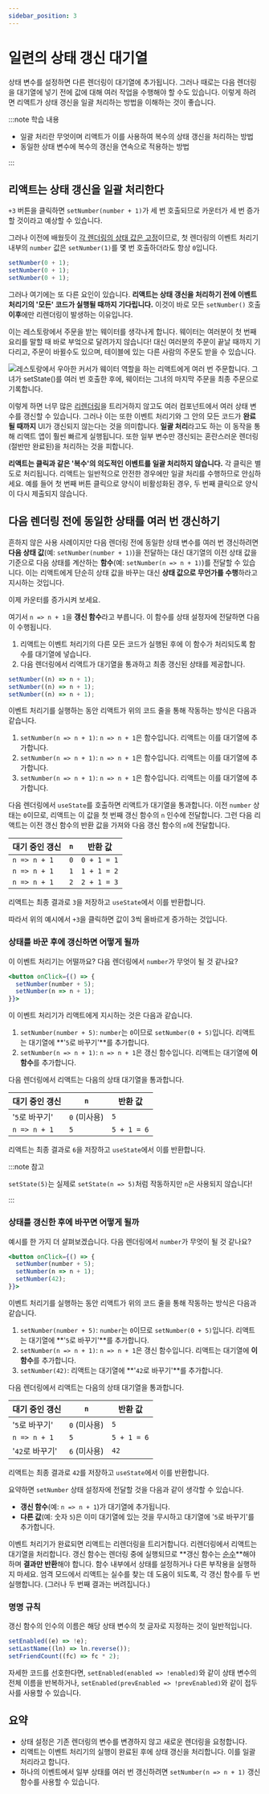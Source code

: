 ```yaml
---
sidebar_position: 3
---
```



# 일련의 상태 갱신 대기열

상태 변수를 설정하면 다른 렌더링이 대기열에 추가됩니다. 그러나 때로는 다음 렌더링을 대기열에 넣기 전에 값에 대해 여러 작업을 수행해야 할 수도 있습니다. 이렇게 하려면 리액트가 상태 갱신을 일괄 처리하는 방법을 이해하는 것이 좋습니다.

:::note 학습 내용

- 일괄 처리란 무엇이며 리액트가 이를 사용하여 복수의 상태 갱신을 처리하는 방법
- 동일한 상태 변수에 복수의 갱신을 연속으로 적용하는 방법

:::

## 리액트는 상태 갱신을 일괄 처리한다

`+3` 버튼을 클릭하면 `setNumber(number + 1)`가 세 번 호출되므로 카운터가 세 번 증가할 것이라고 예상할 수 있습니다.

<CodeSandbox title="dry-forest-7os05q" modulePath="/App.js" />

그러나 이전에 배웠듯이 [각 렌더링의 상태 값은 고정](./state-as-a-snapshot.mdx#렌더링은-시간에-따라-스냅숏을-찍는다)이므로, 첫 렌더링의 이벤트 처리기 내부의 `number` 값은 `setNumber(1)`를 몇 번 호출하더라도 항상 `0`입니다.

```jsx
setNumber(0 + 1);
setNumber(0 + 1);
setNumber(0 + 1);
```

그러나 여기에는 또 다른 요인이 있습니다. **리액트는 상태 갱신을 처리하기 전에 이벤트 처리기의 '모든' 코드가 실행될 때까지 기다립니다.** 이것이 바로 모든 `setNumber()` 호출 **이후**에만 리렌더링이 발생하는 이유입니다.

이는 레스토랑에서 주문을 받는 웨이터를 생각나게 합니다. 웨이터는 여러분이 첫 번째 요리를 말할 때 바로 부엌으로 달려가지 않습니다! 대신 여러분의 주문이 끝날 때까지 기다리고, 주문이 바뀔수도 있으며, 테이블에 있는 다른 사람의 주문도 받을 수 있습니다.

<Image
  img={reactBatching}
  alt="레스토랑에서 우아한 커서가 웨이터 역할을 하는 리액트에게 여러 번 주문합니다. 그녀가 setState()를 여러 번 호출한 후에, 웨이터는 그녀의 마지막 주문을 최종 주문으로 기록합니다."
  maxWidth="24rem"
/>

이렇게 하면 너무 많은 [리렌더링](./render-and-commit.mdx#상태-갱신-시-리렌더링)을 트리거하지 않고도 여러 컴포넌트에서 여러 상태 변수를 갱신할 수 있습니다. 그러나 이는 또한 이벤트 처리기와 그 안의 모든 코드가 **완료될 때까지** UI가 갱신되지 않는다는 것을 의미합니다. **일괄 처리**라고도 하는 이 동작을 통해 리액트 앱이 훨씬 빠르게 실행됩니다. 또한 일부 변수만 갱신되는 혼란스러운 렌더링(절반만 완료된)을 처리하는 것을 피합니다.

**리액트는 클릭과 같은 '복수'의 의도적인 이벤트를 일괄 처리하지 않습니다.** 각 클릭은 별도로 처리됩니다. 리액트는 일반적으로 안전한 경우에만 일괄 처리를 수행하므로 안심하세요. 예를 들어 첫 번째 버튼 클릭으로 양식이 비활성화된 경우, 두 번째 클릭으로 양식이 다시 제출되지 않습니다.

## 다음 렌더링 전에 동일한 상태를 여러 번 갱신하기

흔하지 않은 사용 사례이지만 다음 렌더링 전에 동일한 상태 변수를 여러 번 갱신하려면 **다음 상태 값**(예: `setNumber(number + 1)`)을 전달하는 대신 대기열의 이전 상태 값을 기준으로 다음 상태를 계산하는 **함수**(예: `setNumber(n => n + 1)`)를 전달할 수 있습니다. 이는 리액트에게 단순히 상태 값을 바꾸는 대신 **상태 값으로 무언가를 수행**하라고 지시하는 것입니다.

이제 카운터를 증가시켜 보세요.

<CodeSandbox title="dazzling-minsky-vyqj9q" modulePath="/App.js" />

여기서 `n => n + 1`을 **갱신 함수**라고 부릅니다. 이 함수를 상태 설정자에 전달하면 다음이 수행됩니다.

1. 리액트는 이벤트 처리기의 다른 모든 코드가 실행된 후에 이 함수가 처리되도록 함수를 대기열에 넣습니다.
2. 다음 렌더링에서 리액트가 대기열을 통과하고 최종 갱신된 상태를 제공합니다.

```jsx
setNumber((n) => n + 1);
setNumber((n) => n + 1);
setNumber((n) => n + 1);
```

이벤트 처리기를 실행하는 동안 리액트가 위의 코드 줄을 통해 작동하는 방식은 다음과 같습니다.

1. `setNumber(n => n + 1)`: `n => n + 1`은 함수입니다. 리액트는 이를 대기열에 추가합니다.
2. `setNumber(n => n + 1)`: `n => n + 1`은 함수입니다. 리액트는 이를 대기열에 추가합니다.
3. `setNumber(n => n + 1)`: `n => n + 1`은 함수입니다. 리액트는 이를 대기열에 추가합니다.

다음 렌더링에서 `useState`를 호출하면 리액트가 대기열을 통과합니다. 이전 `number` 상태는 `0`이므로, 리액트는 이 값을 첫 번째 갱신 함수의 `n` 인수에 전달합니다. 그런 다음 리액트는 이전 갱신 함수의 반환 값을 가져와 다음 갱신 함수의 `n`에 전달합니다.

| 대기 중인 갱신 | `n` | 반환 값     |
| -------------- | --- | ----------- |
| `n => n + 1`   | `0` | `0 + 1 = 1` |
| `n => n + 1`   | `1` | `1 + 1 = 2` |
| `n => n + 1`   | `2` | `2 + 1 = 3` |

리액트는 최종 결과로 `3`을 저장하고 `useState`에서 이를 반환합니다.

따라서 위의 예시에서 `+3`을 클릭하면 값이 3씩 올바르게 증가하는 것입니다.

### 상태를 바꾼 후에 갱신하면 어떻게 될까

이 이벤트 처리기는 어떨까요? 다음 렌더링에서 `number`가 무엇이 될 것 같나요?

```jsx
<button onClick={() => {
  setNumber(number + 5);
  setNumber(n => n + 1);
}}>
```

이 이벤트 처리기가 리액트에게 지시하는 것은 다음과 같습니다.

1. `setNumber(number + 5)`: `number`는 `0`이므로 `setNumber(0 + 5)`입니다. 리액트는 대기열에 **'`5`로 바꾸기'**를 추가합니다.
2. `setNumber(n => n + 1)`: `n => n + 1`은 갱신 함수입니다. 리액트는 대기열에 **이 함수**를 추가합니다.

다음 렌더링에서 리액트는 다음의 상태 대기열을 통과합니다.

| 대기 중인 갱신 | `n`          | 반환 값     |
| -------------- | ------------ | ----------- |
| '`5`로 바꾸기' | `0` (미사용) | `5`         |
| `n => n + 1`   | `5`          | `5 + 1 = 6` |

리액트는 최종 결과로 `6`을 저장하고 `useState`에서 이를 반환합니다.

:::note 참고

`setState(5)`는 실제로 `setState(n => 5)`처럼 작동하지만 `n`은 사용되지 않습니다!

:::

### 상태를 갱신한 후에 바꾸면 어떻게 될까

예시를 한 가지 더 살펴보겠습니다. 다음 렌더링에서 `number`가 무엇이 될 것 같나요?

```jsx
<button onClick={() => {
  setNumber(number + 5);
  setNumber(n => n + 1);
  setNumber(42);
}}>
```

이벤트 처리기를 실행하는 동안 리액트가 위의 코드 줄을 통해 작동하는 방식은 다음과 같습니다.

1. `setNumber(number + 5)`: `number`는 `0`이므로 `setNumber(0 + 5)`입니다. 리액트는 대기열에 **'`5`로 바꾸기'**를 추가합니다.
2. `setNumber(n => n + 1)`: `n => n + 1`은 갱신 함수입니다. 리액트는 대기열에 **이 함수**를 추가합니다.
3. `setNumber(42)`: 리액트는 대기열에 **'`42`로 바꾸기'**를 추가합니다.

다음 렌더링에서 리액트는 다음의 상태 대기열을 통과합니다.

| 대기 중인 갱신  | `n`          | 반환 값     |
| --------------- | ------------ | ----------- |
| '`5`로 바꾸기'  | `0` (미사용) | `5`         |
| `n => n + 1`    | `5`          | `5 + 1 = 6` |
| '`42`로 바꾸기' | `6` (미사용) | `42`        |

리액트는 최종 결과로 `42`를 저장하고 `useState`에서 이를 반환합니다.

요약하면 `setNumber` 상태 설정자에 전달할 것을 다음과 같이 생각할 수 있습니다.

- **갱신 함수**(예: `n => n + 1`)가 대기열에 추가됩니다.
- **다른 값**(예: 숫자 `5`)은 이미 대기열에 있는 것을 무시하고 대기열에 '`5`로 바꾸기'를 추가합니다.

이벤트 처리기가 완료되면 리액트는 리렌더링을 트리거합니다. 리렌더링에서 리액트는 대기열을 처리합니다. 갱신 함수는 렌더링 중에 실행되므로 **갱신 함수는 [순수](../describing-the-ui/keeping-components-pure.mdx)**해야 하며 **결과만 반환**해야 합니다. 함수 내부에서 상태를 설정하거나 다른 부작용을 실행하지 마세요. 엄격 모드에서 리액트는 실수를 찾는 데 도움이 되도록, 각 갱신 함수를 두 번 실행합니다. (그러나 두 번째 결과는 버려집니다.)

### 명명 규칙

갱신 함수의 인수의 이름은 해당 상태 변수의 첫 글자로 지정하는 것이 일반적입니다.

```jsx
setEnabled((e) => !e);
setLastName((ln) => ln.reverse());
setFriendCount((fc) => fc * 2);
```

자세한 코드를 선호한다면, `setEnabled(enabled => !enabled)`와 같이 상태 변수의 전체 이름을 반복하거나, `setEnabled(prevEnabled => !prevEnabled)`와 같이 접두사를 사용할 수 있습니다.

## 요약

- 상태 설정은 기존 렌더링의 변수를 변경하지 않고 새로운 렌더링을 요청합니다.
- 리액트는 이벤트 처리기의 실행이 완료된 후에 상태 갱신을 처리합니다. 이를 일괄 처리라고 합니다.
- 하나의 이벤트에서 일부 상태를 여러 번 갱신하려면 `setNumber(n => n + 1)` 갱신 함수를 사용할 수 있습니다.
